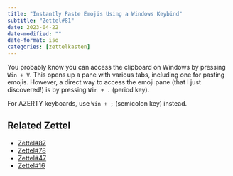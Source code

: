 ```yaml
---
title: "Instantly Paste Emojis Using a Windows Keybind"
subtitle: "Zettel#81"
date: 2023-04-22
date-modified: ""
date-format: iso
categories: [zettelkasten]
---
```

You probably know you can access the clipboard on Windows by pressing `Win + V`. This opens up a pane with various tabs, including one for pasting emojis. However, a direct way to access the emoji pane (that I just discovered!) is by pressing `Win + .` (period key).

For AZERTY keyboards, use `Win + ;` (semicolon key) instead.

## Related Zettel

* [Zettel#87](/zettel/87)
* [Zettel#78](/zettel/78)
* [Zettel#47](/zettel/47)
* [Zettel#16](/zettel/16)
